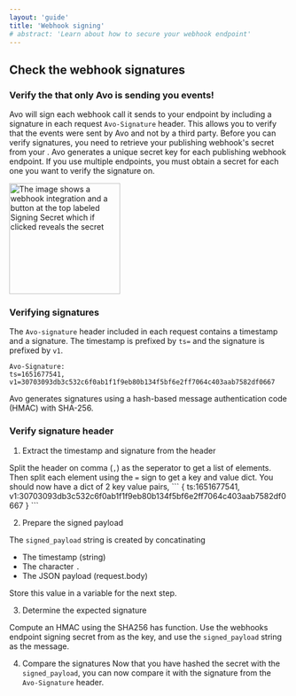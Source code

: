 ```yaml
---
layout: 'guide'
title: 'Webhook signing'
# abstract: 'Learn about how to secure your webhook endpoint'
---
```




## Check the webhook signatures

### Verify the that only Avo is sending you events!

Avo will sign each webhook call it sends to your endpoint by including a signature in each request `Avo-Signature` header. 
This allows you to verify that the events were sent by Avo and not by a third party. 
Before you can verify signatures, you need to retrieve your publishing webhook's secret from your <publishing page>.
Avo generates a unique secret key for each publishing webhook endpoint. If you use multiple endpoints, you must obtain a secret for each one you want to verify the signature on.
<p>
  <img
    src={require('../../../images/signing-secret.png')}
    width="200px"
    alt="The image shows a webhook integration and a button at the top labeled Signing Secret which if clicked reveals the secret"
/>
</p>


### Verifying signatures

The `Avo-signature` header included in each request contains a timestamp and a signature. 
The timestamp is prefixed by `ts=` and the signature is prefixed by `v1`.

```
Avo-Signature:
ts=1651677541,
v1=30703093db3c532c6f0ab1f1f9eb80b134f5bf6e2ff7064c403aab7582df0667
```

Avo generates signatures using a hash-based message authentication code (HMAC) with SHA-256.

### Verify signature header

1. Extract the timestamp and signature from the header

Split the header on comma (`,`) as the seperator to get a list of elements. Then split each element using the `=` sign to get a key and value dict. 
You should now have a dict of 2 key value pairs, 
\```
{
    ts:1651677541,
    v1:30703093db3c532c6f0ab1f1f9eb80b134f5bf6e2ff7064c403aab7582df0667
}
\```

2. Prepare the signed payload

The `signed_payload` string is created by concatinating
 - The timestamp (string)
 - The character `.`
 - The JSON payload (request.body)

 Store this value in a variable for the next step.

 3. Determine the expected signature

Compute an HMAC using the SHA256 has function. Use the webhooks endpoint signing secret from <your publishing page> as the key, and use the `signed_payload` string as the message.

4. Compare the signatures
Now that you have hashed the secret with the `signed_payload`, you can now compare it with the signature from the `Avo-Signature` header.
